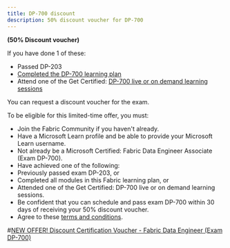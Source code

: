 ```yaml
---
title: DP-700 discount
description: 50% discount voucher for DP-700
---
```


**(50% Discount voucher)**

If you have done 1 of these:
- Passed DP-203
- [Completed the DP-700 learning plan](https://learn.microsoft.com/en-us/plans/3gjnikype48pd7?WT.mc_id=studentamb_165290)
- Attend one of the Get Certified: [DP-700 live or on demand learning sessions](https://learn.microsoft.com/en-us/shows/learn-live/microsoft-fabric-learn-together/?WT.mc_id=studentamb_165290)

You can request a discount voucher for the exam. 

To be eligible for this limited-time offer, you must:

- Join the Fabric Community if you haven't already.
- Have a Microsoft Learn profile and be able to provide your Microsoft Learn username.
- Not already be a Microsoft Certified: Fabric Data Engineer Associate (Exam DP-700).
- Have achieved one of the following:
- Previously passed exam DP-203, or
- Completed all modules in this Fabric learning plan, or
- Attended one of the Get Certified: DP-700 live or on demand learning sessions.
- Be confident that you can schedule and pass exam DP-700 within 30 days of receiving your 50% discount voucher.
- Agree to these [terms and conditions](https://aka.ms/IamReady/DP700Terms?ocid=fabric25_iamready_campaignpage_azdata).

#[NEW OFFER! Discount Certification Voucher - Fabric Data Engineer (Exam DP-700)](https://community.fabric.microsoft.com/t5/Power-BI-Community-Blog/NEW-OFFER-Discount-Certification-Voucher-Fabric-Data-Engineer/ba-p/4362223?WT.mc_id=studentamb_165290)
